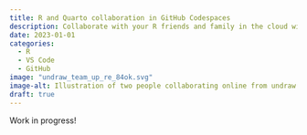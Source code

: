 ```yaml
---
title: R and Quarto collaboration in GitHub Codespaces
description: Collaborate with your R friends and family in the cloud with GitHub Codespaces
date: 2023-01-01
categories:
  - R
  - VS Code
  - GitHub
image: "undraw_team_up_re_84ok.svg"
image-alt: Illustration of two people collaborating online from undraw.com
draft: true
---
```


::: callout-note
Work in progress!
:::

